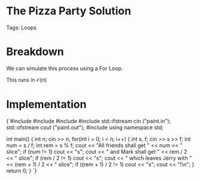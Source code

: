 


<Sidebar moduleName={moduleName} /> 

# The Pizza Party Solution

Tags: Loops

# Breakdown

We can simulate this process using a For Loop. 

This runs in $\mathcal{O}(n)$

# Implementation

<div style={{ transform: 'translateX(150px)' }}>
  <SyntaxHighlighter language="cpp" style={okaidia}>
{`#include <cmath>
#include <cstdio>
#include <vector>
#include <fstream>
std::ifstream cin ("paint.in");
std::ofstream cout ("paint.out");
#include <algorithm>
using namespace std;


int main() {
    int n; cin >> n; 
    for(int i = 0; i < n; i++) {
        int s, f; cin >> s >> f; 
        int num = s / f; 
        int rem = s % f; 
        cout << "All friends shall get " << num << " slice";
        if (num != 1) cout << "s"; 
        cout << " and Mark shall get " << rem / 2 << " slice";
        if (rem / 2 != 1) cout << "s"; 
        cout << " which leaves Jerry with " << (rem + 1) / 2 << " slice";
        if ((rem + 1) / 2 != 1) cout << "s"; 
        cout << "!\n"; 
    }
    return 0;
}
`}
  </SyntaxHighlighter>
</div>

